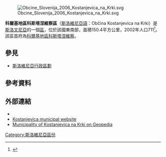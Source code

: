 [[File:Obcine_Slovenija_2006_Kostanjevica_na_Krki.svg|thumb]]

'''科爾基地區科斯塔涅維察區'''（[[斯洛維尼亞語|斯洛維尼亞語]]：Občina Kostanjevica na Krki）是[[斯洛文尼亞|斯洛文尼亞]]的一個[[斯洛維尼亞行政區劃|區]]，位於該國東南部，面積150.4平方公里，2002年人口711<ref>{{Cite web |url=http://www.stat.si/popis2002/en/ |title=Statistical Office of the Republic of Slovenia, census of 2002 |access-date=2017-02-26 |archive-date=2016-12-18 |archive-url=https://web.archive.org/web/20161218144633/http://www.stat.si/popis2002/en/ |dead-url=no }}</ref>。該區首府為[[科爾基地區科斯塔涅維察|科爾基地區科斯塔涅維察]]。

==參見==
*[[斯洛維尼亞行政區劃|斯洛維尼亞行政區劃]]

==參考資料==
{{Reflist}}

==外部連結==
*{{Commons category-inline|Kostanjevica na Krki municipality|Municipality of Kostanjevica na Krki}}
* [http://www.kostanjevica.si/ Kostanjevica municipal website] {{Wayback|url=http://www.kostanjevica.si/ |date=20210128045659 }} {{sl icon}}
* [http://www.geopedia.si/#T105_F408:197_x533204.5_y77561.5_s12_b4 Municipality of Kostanjevica na Krki on Geopedia] {{Wayback|url=http://www.geopedia.si/#T105_F408:197_x533204.5_y77561.5_s12_b4 |date=20170729183600 }}

{{Slovenia-geo-stub}}
[[Category:斯洛維尼亞區份|Category:斯洛維尼亞區份]]